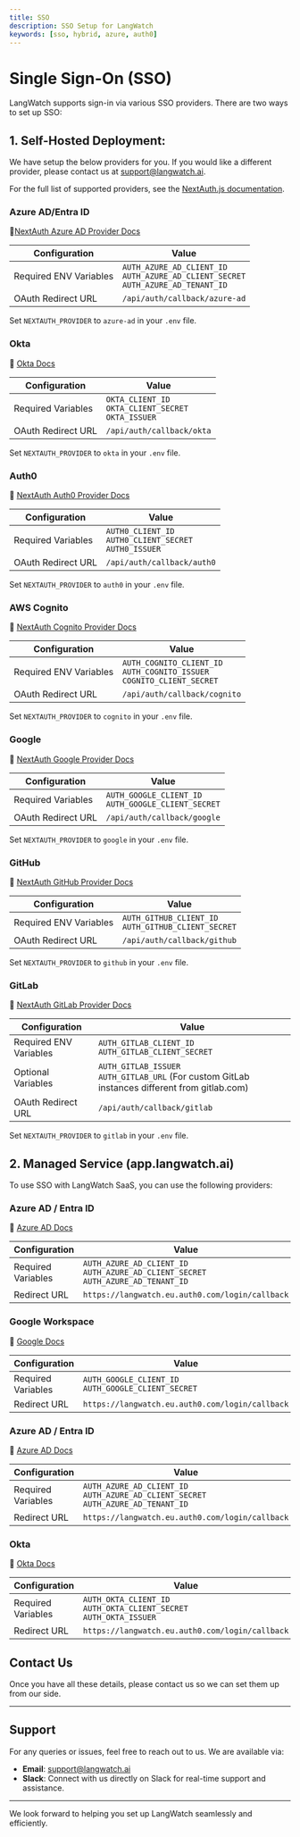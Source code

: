 ```yaml
---
title: SSO
description: SSO Setup for LangWatch
keywords: [sso, hybrid, azure, auth0]
---
```


# Single Sign-On (SSO)

LangWatch supports sign-in via various SSO providers. There are two ways to set up SSO:

## 1. **Self-Hosted Deployment**: 

We have setup the below providers for you. If you would like a different provider, please contact us at [support@langwatch.ai](mailto:support@langwatch.ai). 

For the full list of supported providers, see the [NextAuth.js documentation](https://next-auth.js.org/configuration/providers).


### Azure AD/Entra ID

📄[NextAuth Azure AD Provider Docs](https://next-auth.js.org/providers/azure-ad)

| Configuration      | Value                                                                                     |
| ------------------ | ----------------------------------------------------------------------------------------- |
| Required ENV Variables | `AUTH_AZURE_AD_CLIENT_ID`<br/>`AUTH_AZURE_AD_CLIENT_SECRET`<br/>`AUTH_AZURE_AD_TENANT_ID` |
| OAuth Redirect URL | `/api/auth/callback/azure-ad`   

Set `NEXTAUTH_PROVIDER` to `azure-ad` in your `.env` file.

### Okta

📄 [Okta Docs](https://developer.okta.com/docs/reference/api/oidc)

| Configuration      | Value                                                                    |
| ------------------ | ------------------------------------------------------------------------ |
| Required Variables | `OKTA_CLIENT_ID`<br />`OKTA_CLIENT_SECRET`<br />`OKTA_ISSUER` |
| OAuth Redirect URL | `/api/auth/callback/okta`                                                |
                                                                 
Set `NEXTAUTH_PROVIDER` to `okta` in your `.env` file.

### Auth0

📄 [NextAuth Auth0 Provider Docs](https://next-auth.js.org/providers/auth0)

| Configuration      | Value                                                                         |
| ------------------ | ----------------------------------------------------------------------------- |
| Required Variables | `AUTH0_CLIENT_ID`<br/>`AUTH0_CLIENT_SECRET`<br/>`AUTH0_ISSUER` |
| OAuth Redirect URL | `/api/auth/callback/auth0`       

Set `NEXTAUTH_PROVIDER` to `auth0` in your `.env` file.

### AWS Cognito

📄 [NextAuth Cognito Provider Docs](https://next-auth.js.org/providers/cognito)

| Configuration      | Value                                                                               |
| ------------------ | ----------------------------------------------------------------------------------- |
| Required ENV Variables | `AUTH_COGNITO_CLIENT_ID`<br/>`AUTH_COGNITO_ISSUER`<br/>`COGNITO_CLIENT_SECRET` |
| OAuth Redirect URL | `/api/auth/callback/cognito`                                                        |

Set `NEXTAUTH_PROVIDER` to `cognito` in your `.env` file.

### Google

📄 [NextAuth Google Provider Docs](https://next-auth.js.org/providers/google)

| Configuration      | Value                                                                                                                                                                                                                                                                                                     |
| ------------------ | --------------------------------------------------------------------------------------------------------------------------------------------------------------------------------------------------------------------------------------------------------------------------------------------------------- |
| Required Variables | `AUTH_GOOGLE_CLIENT_ID`<br/>`AUTH_GOOGLE_CLIENT_SECRET`                                                                                                                                                                                                                                                   |
| OAuth Redirect URL | `/api/auth/callback/google`       

Set `NEXTAUTH_PROVIDER` to `google` in your `.env` file.

### GitHub

📄 [NextAuth GitHub Provider Docs](https://next-auth.js.org/providers/github)

| Configuration      | Value                                                                    |
| ------------------ | ------------------------------------------------------------------------ |
| Required ENV Variables | `AUTH_GITHUB_CLIENT_ID`<br/>`AUTH_GITHUB_CLIENT_SECRET`                  |
| OAuth Redirect URL | `/api/auth/callback/github`      

Set `NEXTAUTH_PROVIDER` to `github` in your `.env` file.


### GitLab

📄 [NextAuth GitLab Provider Docs](https://next-auth.js.org/providers/gitlab)

| Configuration      | Value                                                                                                                                                                                                 |
| ------------------ | ----------------------------------------------------------------------------------------------------------------------------------------------------------------------------------------------------- |
| Required ENV Variables | `AUTH_GITLAB_CLIENT_ID`<br/>`AUTH_GITLAB_CLIENT_SECRET`                                                                                                                                               |
| Optional Variables | `AUTH_GITLAB_ISSUER`<br/>`AUTH_GITLAB_URL` (For custom GitLab instances different from gitlab.com) |
| OAuth Redirect URL | `/api/auth/callback/gitlab`      

Set `NEXTAUTH_PROVIDER` to `gitlab` in your `.env` file.


## 2. Managed Service (app.langwatch.ai)

To use SSO with LangWatch SaaS, you can use the following providers:

### Azure AD / Entra ID

📄 [Azure AD Docs](https://docs.microsoft.com/en-us/azure/active-directory/develop/quickstart-register-app)

| Configuration      | Value                                                                                   |
| ------------------ | --------------------------------------------------------------------------------------- |
| Required Variables | `AUTH_AZURE_AD_CLIENT_ID`<br />`AUTH_AZURE_AD_CLIENT_SECRET`<br />`AUTH_AZURE_AD_TENANT_ID` |
| Redirect URL | `https://langwatch.eu.auth0.com/login/callback`     

### Google Workspace

📄 [Google Docs](https://auth0.com/docs/authenticate/identity-providers/enterprise-identity-providers/google-apps)

| Configuration      | Value                                                                                   |
| ------------------ | --------------------------------------------------------------------------------------- |
| Required Variables | `AUTH_GOOGLE_CLIENT_ID`<br />`AUTH_GOOGLE_CLIENT_SECRET` |
| Redirect URL | `https://langwatch.eu.auth0.com/login/callback`     


### Azure AD / Entra ID

📄 [Azure AD Docs](https://docs.microsoft.com/en-us/azure/active-directory/develop/quickstart-register-app)

| Configuration      | Value                                                                                   |
| ------------------ | --------------------------------------------------------------------------------------- |
| Required Variables | `AUTH_AZURE_AD_CLIENT_ID`<br />`AUTH_AZURE_AD_CLIENT_SECRET`<br />`AUTH_AZURE_AD_TENANT_ID` |
| Redirect URL | `https://langwatch.eu.auth0.com/login/callback`                                                        |


### Okta

📄 [Okta Docs](https://developer.okta.com/docs/reference/api/oidc)

| Configuration      | Value                                                                    |
| ------------------ | ------------------------------------------------------------------------ |
| Required Variables | `AUTH_OKTA_CLIENT_ID`<br />`AUTH_OKTA_CLIENT_SECRET`<br />`AUTH_OKTA_ISSUER` |
| Redirect URL | `https://langwatch.eu.auth0.com/login/callback`                                                |
                                                                 

## Contact Us

Once you have all these details, please contact us so we can set them up from our side.

---

## Support

For any queries or issues, feel free to reach out to us. We are available via:

- **Email**: [support@langwatch.ai](mailto:support@langwatch.ai)
- **Slack**: Connect with us directly on Slack for real-time support and assistance.

---

We look forward to helping you set up LangWatch seamlessly and efficiently.
